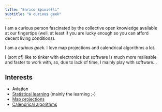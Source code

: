 ```yaml
---
title: "Enrico Spinielli"
subtitle: "A curious geek"
---
```


I am a curious person fascinated by the collective open knowledge available at our fingertips
(well, at least if you are lucky enough so you can afford decent living conditions).

I am a *curious geek*. I love map projections and calendrical algorithms a lot.

I (sort of) like to tinker with electronics but software is much more malleable and faster to work
with, so, due to lack of time, I mainly play with software...


## Interests

* Aviation
* [Statistical learning](https://github.com/rmcelreath/stat_rethinking_2020) (mainly the learning ;-)
* [Map projections](https://observablehq.com/collection/@fil/projections)
* [Calendrical algorithms](https://www.cs.tau.ac.il/~nachum/calendar-book/fourth-edition/)